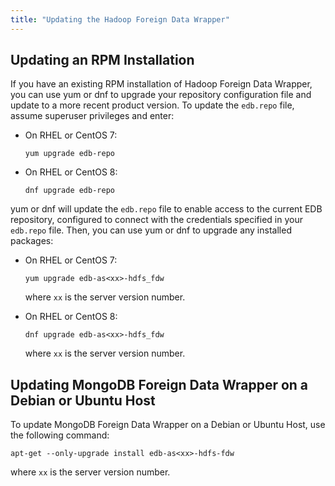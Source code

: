 ```yaml
---
title: "Updating the Hadoop Foreign Data Wrapper"
---
```


<div id="updating_the_hadoop_data_adapter" class="registered_link"></div>

## Updating an RPM Installation

If you have an existing RPM installation of Hadoop Foreign Data Wrapper, you can use yum or dnf to upgrade your repository configuration file and update to a more recent product version. To update the `edb.repo` file, assume superuser privileges and enter:

-   On RHEL or CentOS 7:

     `yum upgrade edb-repo`

-   On RHEL or CentOS 8:

     `dnf upgrade edb-repo`

yum or dnf will update the `edb.repo` file to enable access to the current EDB repository, configured to connect with the credentials specified in your `edb.repo` file. Then, you can use yum or dnf to upgrade any installed packages:

-   On RHEL or CentOS 7:

     `yum upgrade edb-as<xx>-hdfs_fdw`

    where `xx` is the server version number.

-   On RHEL or CentOS 8:

     `dnf upgrade edb-as<xx>-hdfs_fdw`

    where `xx` is the server version number.

## Updating MongoDB Foreign Data Wrapper on a Debian or Ubuntu Host

To update MongoDB Foreign Data Wrapper on a Debian or Ubuntu Host, use the following command:

 `apt-get --only-upgrade install edb-as<xx>-hdfs-fdw`

  where `xx` is the server version number.
